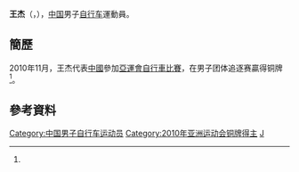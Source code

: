 {{Otheruses|王杰|other=同名或類似名的其它條目描述}}
{{expand|time=2014-01-29T16:16:38+00:00}}
{{Infobox 單車選手
| ridername     = 王杰
| image          = 
| image_size     = 
| caption        = 
| fullname       = 
| nickname       = 
| date_of_birth  = {{birth_date_and_age|1988|6|7}}<ref name="廣州亞運">{{cite web|title=场地自行车 - 王杰 - 简历|url=http://www.gz2010.cn/info/CHN_CHN/ZB/ZBB101A_CT@@@@@@@@@@@@@@@CHN_number=200318.html|publisher=2010年广州亚运会官方网站|accessdate=2012-02-14|archive-date=2013-06-03|archive-url=https://web.archive.org/web/20130603095025/http://www.gz2010.cn/info/CHN_CHN/ZB/ZBB101A_CT@@@@@@@@@@@@@@@CHN_number=200318.html|dead-url=no}}{{zh-cn}}</ref>
| place_of_birth = {{CHN}}
| height         = {{height|m=1.80}}<ref name="廣州亞運"/>
| weight         = {{weight|kg=75}}<ref name="廣州亞運"/>
| country        = {{CHN}}
| currentteam    = 
| discipline     = 
| role           = 車手
| ridertype      = 场地自行车 
| amateuryears   = 
| amateurteams   = 
| proyears       = 
| proteams       = 
| majorwins      = 
| medaltemplates = 
{{MedalCountry|{{CHN}}}}
{{MedalSport | 男子[[單車|單車]]}}
{{MedalCompetition | [[亞洲運動會|亞洲運動會]]}}
{{MedalBronze | [[2010年亞洲運動會|2010年 廣州]] | [[2010年亞洲運動會自行車比賽|团体追逐赛]]}}
| updated        = 
}}
'''王杰'''（{{lang|en|'''WANG Jie'''}}，{{bd|1988年|6月7日|catIdx=W王}}），[[中国|中国]]男子[[自行车|自行车]]運動員。

==簡歷==
2010年11月，王杰代表[[2010年亞洲運動會中國代表團|中國]]參加[[2010年亞洲運動會自行車比賽|亞運會自行車比賽]]，在男子团体追逐赛贏得铜牌<ref name="廣州亞運"/>。

==參考資料==
{{reflist}}

{{DEFAULTSORT:WANG Jie}}
[[Category:中国男子自行车运动员|Category:中国男子自行车运动员]]
[[Category:2010年亚洲运动会铜牌得主|Category:2010年亚洲运动会铜牌得主]]
[[Category:王姓|J]]